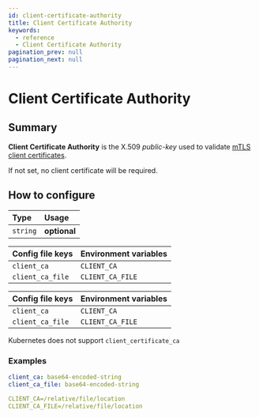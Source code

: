 ```yaml
---
id: client-certificate-authority
title: Client Certificate Authority
keywords:
  - reference
  - Client Certificate Authority
pagination_prev: null
pagination_next: null
---
```



# Client Certificate Authority

## Summary

**Client Certificate Authority** is the X.509 _public-key_ used to validate [mTLS client certificates](/docs/capabilities/mtls-clients).

If not set, no client certificate will be required.

## How to configure

| **Type** | **Usage**    |
| :------- | :----------- |
| `string` | **optional** |

<Tabs>
<TabItem value="Core" label="Core">

| **Config file keys** | **Environment variables** |
| :------------------- | :------------------------ |
| `client_ca`          | `CLIENT_CA`               |
| `client_ca_file`     | `CLIENT_CA_FILE`          |

</TabItem>
<TabItem value="Enterprise" label="Enterprise">

| **Config file keys** | **Environment variables** |
| :------------------- | :------------------------ |
| `client_ca`          | `CLIENT_CA`               |
| `client_ca_file`     | `CLIENT_CA_FILE`          |

</TabItem>
<TabItem value="Kubernetes" label="Kubernetes">

Kubernetes does not support `client_certificate_ca`

</TabItem>
</Tabs>

### Examples

```yaml
client_ca: base64-encoded-string
client_ca_file: base64-encoded-string

CLIENT_CA=/relative/file/location
CLIENT_CA_FILE=/relative/file/location
```
